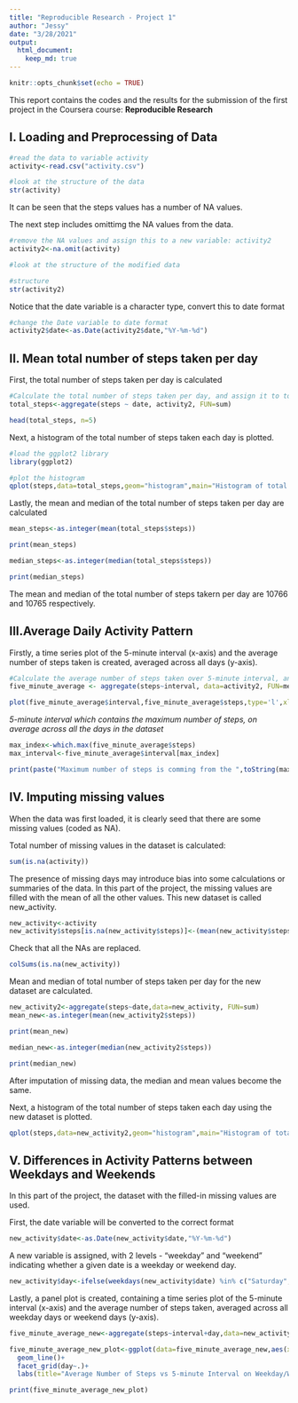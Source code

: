 ---
title: "Reproducible Research - Project 1"
author: "Jessy"
date: "3/28/2021"
output: 
  html_document:
    keep_md: true
---

```{r setup, include=FALSE}
knitr::opts_chunk$set(echo = TRUE)
```


This report contains the codes and the results for the submission of the first project in the Coursera course: **Reproducible Research**

## I. Loading and Preprocessing of Data

```{r data}
#read the data to variable activity
activity<-read.csv("activity.csv")

#look at the structure of the data
str(activity)
```
It can be seen that the steps values has a number of NA values.

The next step includes omittimg the NA values from the data.

```{r}
#remove the NA values and assign this to a new variable: activity2
activity2<-na.omit(activity)

#look at the structure of the modified data

#structure
str(activity2)

```
Notice that the date variable is a character type, convert this to date format

```{r}
#change the Date variable to date format
activity2$date<-as.Date(activity2$date,"%Y-%m-%d")

```



## II. Mean total number of steps taken per day

First, the total number of steps taken per day is calculated

```{r}
#Calculate the total number of steps taken per day, and assign it to total_steps
total_steps<-aggregate(steps ~ date, activity2, FUN=sum)

head(total_steps, n=5)
```

Next, a histogram of the total number of steps taken each day is plotted.
```{r}
#load the ggplot2 library
library(ggplot2)

#plot the histogram
qplot(steps,data=total_steps,geom="histogram",main="Histogram of total number of steps taken each day",binwidth=1000, xlab="Total steps per day",ylab="Number of days")

```

Lastly, the mean and median of the total number of steps taken per day are calculated

```{r}
mean_steps<-as.integer(mean(total_steps$steps))

print(mean_steps)
```

```{r}
median_steps<-as.integer(median(total_steps$steps))

print(median_steps)
```
The mean and median of the total number of steps takern per day are 10766 and 10765 respectively.


## III.Average Daily Activity Pattern

Firstly, a time series plot of the 5-minute interval (x-axis) and the average number of steps taken is created, averaged across all days (y-axis).

```{r}

#Calculate the average number of steps taken over 5-minute interval, and assign it to five_minute_average
five_minute_average <- aggregate(steps~interval, data=activity2, FUN=mean)

plot(five_minute_average$interval,five_minute_average$steps,type='l',xlab="5-minute interval",ylab="Average number of steps", main="Average number of steps taken vs 5-minute interval")

```

*5-minute interval which contains the maximum number of steps, on average across all the days in the dataset*

```{r}
max_index<-which.max(five_minute_average$steps)
max_interval<-five_minute_average$interval[max_index]

print(paste("Maximum number of steps is comming from the ",toString(max_interval),"th 5-minute interval",sep=""))

```

## IV. Imputing missing values

When the data was first loaded, it is clearly seed that there are some missing values (coded as NA).

Total number of missing values in the dataset is calculated:
```{r}
sum(is.na(activity))
```
The presence of missing days may introduce bias into some calculations or summaries of the data. In this part of the project, the missing values are filled with the mean of all the other values. This new dataset is called new_activity.

```{r}
new_activity<-activity
new_activity$steps[is.na(new_activity$steps)]<-(mean(new_activity$steps,na.rm=TRUE))

```
Check that all the NAs are replaced.
```{r}
colSums(is.na(new_activity))
```

Mean and median of total number of steps taken per day for the new dataset are calculated.

```{r}
new_activity2<-aggregate(steps~date,data=new_activity, FUN=sum)
mean_new<-as.integer(mean(new_activity2$steps))

print(mean_new)
```

```{r}
median_new<-as.integer(median(new_activity2$steps))

print(median_new)

```
After imputation of missing data, the median and mean values become the same.


Next, a histogram of the total number of steps taken each day using the new dataset is plotted.

```{r}
qplot(steps,data=new_activity2,geom="histogram",main="Histogram of total number of steps taken each day",binwidth=1000, xlab="Total steps per day",ylab="Number of days")

```

## V. Differences in Activity Patterns between Weekdays and Weekends

In this part of the project, the dataset with the filled-in missing values are used.

First, the date variable will be converted to the correct format

```{r}
new_activity$date<-as.Date(new_activity$date,"%Y-%m-%d")
```

A new variable is assigned, with 2 levels - "weekday" and "weekend" indicating whether a given date is a weekday or weekend day.

```{r}
new_activity$day<-ifelse(weekdays(new_activity$date) %in% c("Saturday","Sunday"),"weekend",'weekday')
```

Lastly, a panel plot is created, containing a time series plot of the 5-minute interval (x-axis) and the average number of steps taken, averaged across all weekday days or weekend days (y-axis). 
```{r}
five_minute_average_new<-aggregate(steps~interval+day,data=new_activity,FUN=mean)

five_minute_average_new_plot<-ggplot(data=five_minute_average_new,aes(x=interval,y=steps,color=day))+
  geom_line()+
  facet_grid(day~.)+
  labs(title="Average Number of Steps vs 5-minute Interval on Weekday/Weekend", y="Average Number of Steps", x="5-minute Interval Times Series")

print(five_minute_average_new_plot)
```